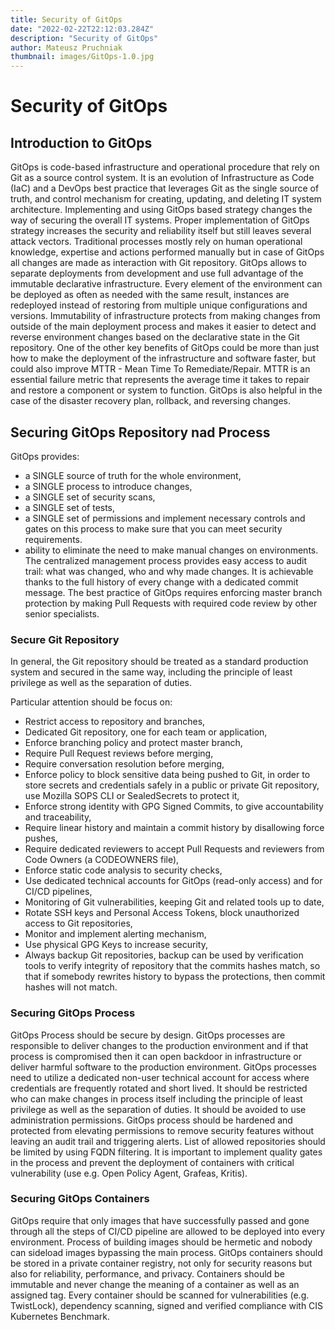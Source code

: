 ```yaml
---
title: Security of GitOps
date: "2022-02-22T22:12:03.284Z"
description: "Security of GitOps"
author: Mateusz Pruchniak
thumbnail: images/GitOps-1.0.jpg
---
```

# Security of GitOps

## Introduction to GitOps

GitOps is code-based infrastructure and operational procedure that rely on Git as a source control system. It is an evolution of Infrastructure as Code (IaC) and a DevOps best practice that leverages Git as the single source of truth, and control mechanism for creating, updating, and deleting IT system architecture. Implementing and using GitOps based strategy changes the way of securing the overall IT systems. Proper implementation of GitOps strategy increases the security and reliability itself but still leaves several attack vectors. Traditional processes mostly rely on human operational knowledge, expertise and actions performed manually but in case of GitOps all changes are made as interaction with Git repository.
GitOps allows to separate deployments from development and use full advantage of the immutable declarative infrastructure. Every element of the environment can be deployed as often as needed with the same result, instances are redeployed instead of restoring from multiple unique configurations and versions. Immutability of infrastructure protects from making changes from outside of the main deployment process and makes it easier to detect and reverse environment changes based on the declarative state in the Git repository.
One of the other key benefits of GitOps could be more than just how to make the deployment of the infrastructure and software faster, but could also improve MTTR - Mean Time To Remediate/Repair. MTTR is an essential failure metric that represents the average time it takes to repair and restore a component or system to function. GitOps is also helpful in the case of the disaster recovery plan, rollback, and reversing changes.


## Securing GitOps Repository nad Process

GitOps provides:
* a SINGLE source of truth for the whole environment,
* a SINGLE process to introduce changes,
* a SINGLE set of security scans,
* a SINGLE set of tests, 
* a SINGLE set of permissions and implement necessary controls and gates on this process to make sure that you can meet security requirements. 
* ability to eliminate the need to make manual changes on environments.
The centralized management process provides easy access to audit trail: what was changed, who and why made changes. It is achievable thanks to the full history of every change with a dedicated commit message. The best practice of GitOps requires enforcing master branch protection by making Pull Requests with required code review by other senior specialists.


### Secure Git Repository

In general, the Git repository should be treated as a standard production system and secured in the same way, including the principle of least privilege as well as the separation of duties.

Particular attention should be focus on:
* Restrict access to repository and branches,
* Dedicated Git repository, one for each team or application,
* Enforce branching policy and protect master branch, 
* Require Pull Request reviews before merging,
* Require conversation resolution before merging, 
* Enforce policy to block sensitive data being pushed to Git, in order to store secrets and credentials safely in a public or private Git repository, use Mozilla SOPS CLI or SealedSecrets to protect it,
* Enforce strong identity with GPG Signed Commits, to give accountability and traceability,
* Require linear history and maintain a commit history by disallowing force pushes,
* Require dedicated reviewers to accept Pull Requests and reviewers from Code Owners (a CODEOWNERS file),
* Enforce static code analysis to security checks,
* Use dedicated technical accounts for GitOps (read-only access) and for CI/CD pipelines,
* Monitoring of Git vulnerabilities, keeping Git and related tools up to date,
* Rotate SSH keys and Personal Access Tokens, block unauthorized access to Git repositories, 
* Monitor and implement alerting mechanism,
* Use physical GPG Keys to increase security,
* Always backup Git repositories, backup can be used by verification tools to verify integrity of repository that the commits hashes match, so that if somebody rewrites history to bypass the protections, then commit hashes will not match.


### Securing GitOps Process

GitOps Process should be secure by design. GitOps processes are responsible to deliver changes to the production environment and if that process is compromised then it can open backdoor in infrastructure or deliver harmful software to the production environment. GitOps processes need to utilize a dedicated non-user technical account for access where credentials are frequently rotated and short lived. It should be restricted who can make changes in process itself including the principle of least privilege as well as the separation of duties. It should be avoided to use administration permissions. GitOps process should be hardened and protected from elevating permissions to remove security features without leaving an audit trail and triggering alerts. List of allowed repositories should be limited by using FQDN filtering.
It is important to implement quality gates in the process and prevent the deployment of containers with critical vulnerability (use e.g. Open Policy Agent, Grafeas, Kritis).


### Securing GitOps Containers

GitOps require that only images that have successfully passed and gone through all the steps of CI/CD pipeline are allowed to be deployed into every environment. 
Process of building images should be hermetic and nobody can sideload images bypassing the main process. GitOps containers should be stored in a private container registry, not only for security reasons but also for reliability, performance, and privacy. Containers should be immutable and never change the meaning of a container as well as an assigned tag. Every container should be scanned for vulnerabilities (e.g. TwistLock), dependency scanning, signed and verified compliance with CIS Kubernetes Benchmark.

